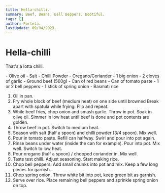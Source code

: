 ```yaml
---
title: Hella-chilli.
summary: Beef, Beans, Bell Beppers. Bootiful.
tags: []
author: Portela.
lastUpdate: 09/04/2023.
---
```



# Hella-chilli

That's a lotta chilli.

<Ingredients>
- Olive oil
- Salt
- Chilli Powder
- Oregano/Coriander
- 1 big onion
- 2 cloves of garlic
- Ground beef (500g)
- Can of red beans
- Can of tomato paste
- 1 or 2 bell peppers
- 1 stick of spring onion
- Basmati rice
</Ingredients>

1. Oil in pan.
2. Fry whole block of beef (medium heat) on one side until browned Break apart with spatula while frying. Flip and repeat.
3. While beef fries, chop onion and smash garlic. Throw in pot. Soak in olive oil. Simmer in low heat until beef is done and pot contents are golden.
4. Throw beef in pot. Switch to medium heat.
5. Season with salt (half a spoon) and chilli powder (3/4 spoon). Mix well.
6. Pour in tomato paste. Refill can halfway. Swirl and pour into pot again.
7. Rinse beans under water (inside the can for example). Pour into pot. Mix well. Switch to low heat.
9. Pour oregano (half a spoon) / chopped coriander in. Mix well.
8. Taste test chilli. Adjust seasoning. Start making rice.
10. Chop bell peppers. Add small chunks into pot and mix. Keep a few long pieces for garnish.
11. Chop spring onion. Throw white bit into pot, keep green bit as garnish.
12. Serve over rice. Place remaining bell peppers and sprinkle spring onion on top.